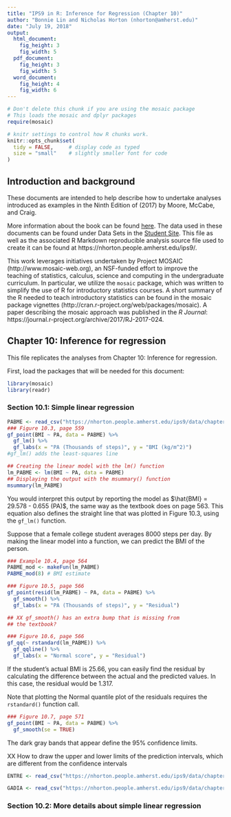```yaml
---
title: "IPS9 in R: Inference for Regression (Chapter 10)"
author: "Bonnie Lin and Nicholas Horton (nhorton@amherst.edu)"
date: "July 19, 2018"
output: 
  html_document:
    fig_height: 3
    fig_width: 5
  pdf_document:
    fig_height: 3
    fig_width: 5
  word_document:
    fig_height: 4
    fig_width: 6
---
```



```r
# Don't delete this chunk if you are using the mosaic package
# This loads the mosaic and dplyr packages
require(mosaic)
```

```r
# knitr settings to control how R chunks work.
knitr::opts_chunk$set(
  tidy = FALSE,     # display code as typed
  size = "small"    # slightly smaller font for code
)
```

## Introduction and background 

These documents are intended to help describe how to undertake analyses introduced 
as examples in the Ninth Edition of \emph{Introduction to the Practice of Statistics} (2017) by Moore, McCabe, and Craig.

More information about the book can be found [here](https://macmillanlearning.com/Catalog/product/introductiontothepracticeofstatistics-ninthedition-moore).
The data used in these documents can be found under Data Sets in the [Student Site](https://www.macmillanlearning.com/catalog/studentresources/ips9e?_ga=2.29224888.526668012.1531487989-1209447309.1529940008#). This
file as well as the associated R Markdown reproducible analysis source file used to create it can be found at https://nhorton.people.amherst.edu/ips9/.

This work leverages initiatives undertaken by Project MOSAIC (http://www.mosaic-web.org), an NSF-funded effort to improve the teaching of statistics, calculus, science and computing in the undergraduate curriculum. In particular, we utilize the `mosaic` package, which was written to simplify the use of R for introductory statistics courses. A short summary of the R needed to teach introductory statistics can be found in the mosaic package vignettes (http://cran.r-project.org/web/packages/mosaic).  A paper describing the mosaic approach was published in the *R Journal*: https://journal.r-project.org/archive/2017/RJ-2017-024.
  
## Chapter 10: Inference for regression
This file replicates the analyses from Chapter 10: Inference for regression.

First, load the packages that will be needed for this document: 
```r
library(mosaic)
library(readr)
```

### Section 10.1: Simple linear regression
```r
PABME <- read_csv("https://nhorton.people.amherst.edu/ips9/data/chapter10/EG10-01PABMI.csv")
### Figure 10.3, page 559
gf_point(BMI ~ PA, data = PABME) %>%
  gf_lm() %>%
  gf_labs(x = "PA (Thousands of steps)", y = "BMI (kg/m^2)")
#gf_lm() adds the least-squares line

## Creating the linear model with the lm() function
lm_PABME <- lm(BMI ~ PA, data = PABME)
## Displaying the output with the msummary() function
msummary(lm_PABME)
```

You would interpret this output by reporting the model as 
$\hat{BMI} = 29.578 - 0.655 (PA)$, the same way as the textbook does on page 
563. This equation also defines the straight line that was plotted in Figure 10.3, 
using the `gf_lm()` function.

Suppose that a female college student averages 8000 steps per day. By making 
the linear model into a function, we can predict the BMI of the person. 
```r
### Example 10.4, page 564
PABME_mod <- makeFun(lm_PABME)
PABME_mod(8) # BMI estimate 

### Figure 10.5, page 566
gf_point(resid(lm_PABME) ~ PA, data = PABME) %>%
  gf_smooth() %>%
  gf_labs(x = "PA (Thousands of steps)", y = "Residual") 

## XX gf_smooth() has an extra bump that is missing from 
## the textbook? 

### Figure 10.6, page 566
gf_qq(~ rstandard(lm_PABME)) %>%
  gf_qqline() %>%
  gf_labs(x = "Normal score", y = "Residual")
```

If the student's actual BMI is 25.66, you can easily find the residual by calculating the 
difference between the actual and the predicted values. In this case, the residual would 
be 1.317. 

Note that plotting the Normal quantile plot of the residuals requires the `rstandard()` 
function call. 

```r
### Figure 10.7, page 571
gf_point(BMI ~ PA, data = PABME) %>%
  gf_smooth(se = TRUE)
```

The dark gray bands that appear define the 95% confidence limits.  

XX How to draw the upper and lower limits of the prediction intervals,
which are different from the confidence intervals 

```r
ENTRE <- read_csv("https://nhorton.people.amherst.edu/ips9/data/chapter10/EG10-11ENTRE.csv")

```

```r
GADIA <- read_csv("https://nhorton.people.amherst.edu/ips9/data/chapter10/EG10-16GADIA.csv")
```
### Section 10.2: More details about simple linear regression
